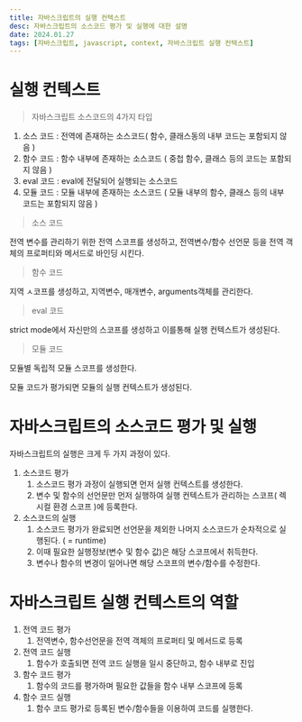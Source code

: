 ```yaml
---
title: 자바스크립트의 실행 컨텍스트
desc: 자바스크립트의 소스코드 평가 및 실행에 대한 설명
date: 2024.01.27
tags: [자바스크립트, javascript, context, 자바스크립트 실행 컨텍스트]
---
```


# 실행 컨텍스트

> 자바스크립트 소스코드의 4가지 타입

1. 소스 코드 : 전역에 존재하는 소스코드( 함수, 클래스동의 내부 코드는 포함되지 않음 )
2. 함수 코드 : 함수 내부에 존재하는 소스코드 ( 중첩 함수, 클래스 등의 코드는 포함되지 않음 )
3. eval 코드 : eval에 전달되어 실행되는 소스코드
4. 모듈 코드 : 모듈 내부에 존재하는 소스코드 ( 모듈 내부의 함수, 클래스 등의 내부 코드는 포함되지 않음 )

> 소스 코드

전역 변수를 관리하기 위한 전역 스코프를 생성하고, 전역변수/함수 선언문 등을 전역 객체의 프로퍼티와 메서드로 바인딩 시킨다.

> 함수 코드

지역 ㅅ코프를 생성하고, 지역변수, 매개변수, arguments객체를 관리한다.

> eval 코드

strict mode에서 자신만의 스코프를 생성하고 이를통해 실행 컨텍스트가 생성된다.

> 모듈 코드

모듈별 독립적 모듈 스코프를 생성한다.

모듈 코드가 평가되면 모듈의 실행 컨텍스트가 생성된다.

# 자바스크립트의 소스코드 평가 및 실행

자바스크립트의 실행은 크게 두 가지 과정이 있다.

1. 소스코드 평가
   1. 소스코드 평가 과정이 실행되면 먼저 실행 컨텍스트를 생성한다.
   2. 변수 및 함수의 선언문만 먼저 실행하여 실행 컨텍스트가 관리하는 스코프( 렉시컬 환경 스코프 )에 등록한다.
2. 소스코드의 실행
   1. 소스코드 평가가 완료되면 선언문을 제외한 나머지 소스코드가 순차적으로 실행된다. ( = runtime)
   2. 이때 필요한 실행정보(변수 및 함수 값)은 해당 스코프에서 취득한다.
   3. 변수나 함수의 변경이 일어나면 해당 스코프의 변수/함수를 수정한다.

# 자바스크립트 실행 컨텍스트의 역할

1. 전역 코드 평가
   1. 전역변수, 함수선언문을 전역 객체의 프로퍼티 및 메서드로 등록
2. 전역 코드 실행
   1. 함수가 호출되면 전역 코드 실행을 일시 중단하고, 함수 내부로 진입
3. 함수 코드 평가
   1. 함수의 코드를 평가하며 필요한 값들을 함수 내부 스코프에 등록
4. 함수 코드 실행
   1. 함수 코드 평가로 등록된 변수/함수들을 이용하여 코드를 실행한다.
